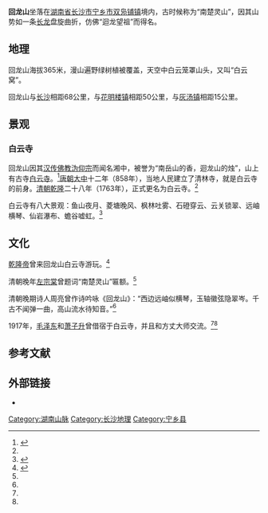 {{Infobox mountain
| name              = 回龙山
| other_name        = 
| etymology         = 
| photo             = 
| photo_caption     = 
| map        = China Hunan
| map_caption       = 湖南省的位置。
| location          = {{CHN}}[[湖南省|湖南省]][[长沙市|长沙市]][[宁乡市|宁乡市]][[双凫铺镇|双凫铺镇]]
| label             = 
| label_position    = 
| elevation         = 
| elevation_m       = 365
| elevation_ft      = 
| elevation_ref     = 
| prominence        = 
| prominence_m      = 
| prominence_ft     = 
| prominence_ref    = 
| isolation         = 
| isolation_km      = 
| isolation_mi      = 
| isolation_ref     = 
| parent_peak       = 
| listing           = 
| range             = [[雪峰山|雪峰山]]余脉
| coordinates       = {{coord|28.097364|N|112.329245|E|display=it}}
| coordinates_ref   = 
| topo              = 
| type              = 
| age               = 
| geology           = 
| volcanic_arc      = 
| volcanic_belt     = 
| volcanic_field    = 
| volcanic_arc/belt = 
| last_eruption     = 
| first_ascent      = 
| easiest_route     = 
| normal_route      = 
| access            = 
| child             = 
| embedded          = 
}}
'''回龙山'''坐落在[[湖南省|湖南省]][[长沙市|长沙市]][[宁乡市|宁乡市]][[双凫铺镇|双凫铺镇]]境内，古时候称为“南楚灵山”，因其山势如一条[[龙|长龙]]盘旋曲折，仿佛“迴龙望祖”而得名。

== 地理 ==
回龙山海拔365米，漫山遍野绿树植被覆盖，天空中白云笼罩山头，又叫“白云窝”。

回龙山与[[长沙市|长沙]]相距68公里，与[[花明楼镇|花明楼镇]]相距50公里，与[[灰汤镇|灰汤镇]]相距15公里。

== 景观 ==
=== 白云寺 ===
回龙山因其[[汉传佛教|汉传佛教]][[沩仰宗|沩仰宗]]而闻名湘中，被誉为“南岳山的香，迴龙山的烛”，山上有古寺[[白云寺_(宁乡)|白云寺]]。<ref name="nxw">{{cite web|url=http://www.hn.xinhuanet.com/yxsh/2004-02/05/content_1576779.htm|title=回龙山|accessdate=2012-03-11|date=2004-02-05|work=新华网|deadurl=yes|archiveurl=https://web.archive.org/web/20160304124616/http://www.hn.xinhuanet.com/yxsh/2004-02/05/content_1576779.htm|archivedate=2016-03-04}}</ref>[[唐朝|唐朝]][[大中_(唐朝)|大中]]十二年（858年），当地人民建立了清林寺，就是白云寺的前身。[[清朝|清朝]][[乾隆|乾隆]]二十八年（1763年），正式更名为白云寺。<ref name="nxw"/>

白云寺有八大景观：鱼山夜月、菱塘晚风、枫林吐雾、石磴穿云、云关锁翠、远岫横琴、仙岩瀑布、蟾谷嘘虹。<ref name="nxwl">{{cite web |url= http://www.nx123.ccoo.cn/blog/article.asp?id=12368|title=迴龙山白云寺八景|accessdate=2012-03-11|date=2004-05-26|work=宁乡在线}}</ref>

== 文化 ==
[[乾隆帝|乾隆帝]]曾来回龙山白云寺游玩。<ref name="sww">{{cite web |url=http://www.sanwen.net/subject/249323/ |title=游回龙山白云寺|date=2004-05-28|accessdate=2012-03-11|work=散文网}}</ref>

清朝晚年[[左宗棠|左宗棠]]曾题词“南楚灵山”匾额。<ref name="sww"/>

清朝晚期诗人周亮曾作诗吟咏《回龙山》：“西边远岫似横琴，玉轴徽弦隐翠岑。千古不闻弹一曲，高山流水待知音。”<ref name="nxwl"/>

1917年，[[毛泽东|毛泽东]]和[[萧子升|萧子升]]曾借宿于白云寺，并且和方丈大师交流。<ref name="nxw"/><ref name="sww"/>

==参考文献==
<div class="references-small">
<references></references>
</div>

== 外部链接 ==
*{{cite book |editor1=黄海潮 |editor2=姜宏照 |title=《宁乡史地》|chapter=旅游业：名胜古迹 |year=2002 |publisher=南方出版社 |location=海南省海口市 |isbn=7-80660-538-X|ref=harv}}

{{宁乡县历史文化}}

{{DEFAULTSORT:Hui回龙山}}
[[Category:湖南山脉|Category:湖南山脉]]
[[Category:长沙地理|Category:长沙地理]]
[[Category:宁乡县|Category:宁乡县]]